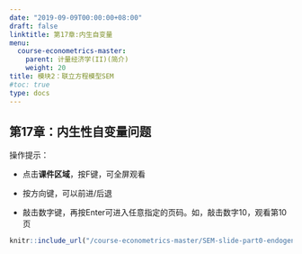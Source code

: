 ```yaml
---
date: "2019-09-09T00:00:00+08:00"
draft: false
linktitle: 第17章:内生自变量
menu:
  course-econometrics-master:
    parent: 计量经济学(II)(简介)
    weight: 20
title: 模块2：联立方程模型SEM
#toc: true
type: docs
---
```


## 第17章：内生性自变量问题


操作提示：

- 点击**课件区域**，按F键，可全屏观看

- 按方向键，可以前进/后退

- 敲击数字键，再按Enter可进入任意指定的页码。如，敲击数字10，观看第10页


```r
knitr::include_url("/course-econometrics-master/SEM-slide-part0-endogeneity-variable.html")
```


